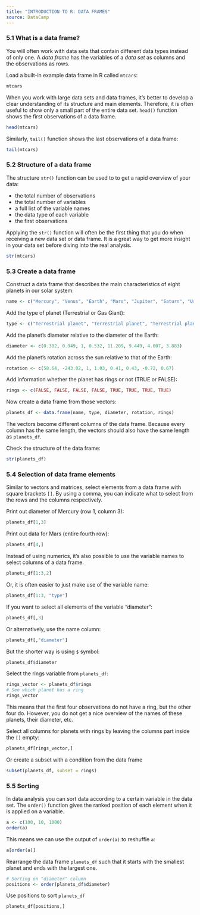 ```yaml
---
title: "INTRODUCTION TO R: DATA FRAMES"
source: DataCamp
---
```


### 5.1 What is a data frame?

You will often work with data sets that contain different data types instead of only one. A *data frame* has the variables of a *data set* as columns and the observations as rows.

Load a built-in example data frame in R called `mtcars`:
```r
mtcars
```
When you work with large data sets and data frames, it's better to develop a clear understanding of its structure and main elements. Therefore, it is often useful to show only a small part of the entire data set. `head()` function shows the first observations of a data frame.
```r
head(mtcars) 
```
Similarly, `tail()` function shows the last observations of a data frame:
```r
tail(mtcars)
```

### 5.2 Structure of a data frame

The structure `str()` function can be used to to get a rapid overview of your data:

-    the total number of observations
-    the total number of variables
-    a full list of the variable names
-    the data type of each variable
-    the first observations

Applying the `str()` function will often be the first thing that you do when receiving a new data set or data frame. It is a great way to get more insight in your data set before diving into the real analysis.
```r
str(mtcars) 
```

### 5.3 Create a data frame

Construct a data frame that describes the main characteristics of eight planets in our solar system:
```r
name <- c("Mercury", "Venus", "Earth", "Mars", "Jupiter", "Saturn", "Uranus", "Neptune")
```
Add the type of planet (Terrestrial or Gas Giant):
```r
type <- c("Terrestrial planet", "Terrestrial planet", "Terrestrial planet", "Terrestrial planet", "Gas giant", "Gas giant", "Gas giant", "Gas giant")
```
Add the planet's diameter relative to the diameter of the Earth:
```r
diameter <- c(0.382, 0.949, 1, 0.532, 11.209, 9.449, 4.007, 3.883)
```
Add the planet's rotation across the sun relative to that of the Earth:
```r
rotation <- c(58.64, -243.02, 1, 1.03, 0.41, 0.43, -0.72, 0.67)
```
Add information whether the planet has rings or not (TRUE or FALSE):
```r
rings <- c(FALSE, FALSE, FALSE, FALSE, TRUE, TRUE, TRUE, TRUE)
```
Now create a data frame from those vectors:
```r
planets_df <- data.frame(name, type, diameter, rotation, rings)
```
The vectors become different columns of the data frame. Because every column has the same length, the vectors should also have the same length as `planets_df`.

Check the structure of the data frame:
```r
str(planets_df)
```

### 5.4 Selection of data frame elements

Similar to vectors and matrices, select elements from a data frame with square brackets `[]`. By using a comma, you can indicate what to select from the rows and the columns respectively.

Print out diameter of Mercury (row 1, column 3):
```r
planets_df[1,3] 
```
Print out data for Mars (entire fourth row):
```r
planets_df[4,] 
```
Instead of using numerics, it's also possible to use the variable names to select columns of a data frame.
```r
planets_df[1:3,2] 
```
Or, it is often easier to just make use of the variable name:
```r
planets_df[1:3, "type"]
```
If you want to select all elements of the variable "diameter":
```r
planets_df[,3]
```
Or alternatively, use the name column:
```r
planets_df[,"diameter"] 
```
But the shorter way is using `$` symbol:
```r
planets_df$diameter
```
Select the rings variable from `planets_df`:
```r
rings_vector <- planets_df$rings
# See which planet has a ring
rings_vector
```
This means that the first four observations do not have a ring, but the other four do. However, you do not get a nice overview of the names of these planets, their diameter, etc. 

Select all columns for planets with rings by leaving the columns part inside the `[]` empty:
```r
planets_df[rings_vector,] 
```
Or create a subset with a condition from the data frame
```r
subset(planets_df, subset = rings) 
```

### 5.5 Sorting

In data analysis you can sort data according to a certain variable in the data set. The `order()` function gives the ranked position of each element when it is applied on a variable.
```r
a <- c(100, 10, 1000)
order(a)
```
This means we can use the output of `order(a)` to reshuffle `a`:
```r
a[order(a)]
```
Rearrange the data frame `planets_df` such that it starts with the smallest planet and ends with the largest one. 
```r
# Sorting on "diameter" column
positions <- order(planets_df$diameter)
```
Use positions to sort `planets_df`
```r
planets_df[positions,]
```